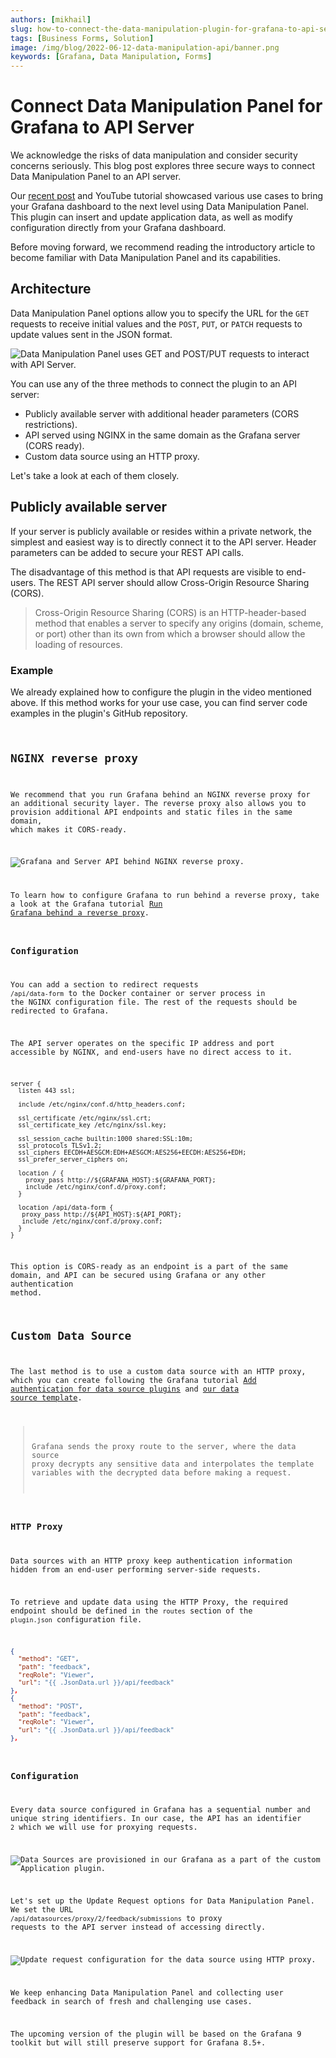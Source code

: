 ```yaml
---
authors: [mikhail]
slug: how-to-connect-the-data-manipulation-plugin-for-grafana-to-api-server-1abe5f60c904/
tags: [Business Forms, Solution]
image: /img/blog/2022-06-12-data-manipulation-api/banner.png
keywords: [Grafana, Data Manipulation, Forms]
---
```



# Connect Data Manipulation Panel for Grafana to API Server

We acknowledge the risks of data manipulation and consider security concerns seriously. This blog post explores three secure ways to connect Data Manipulation Panel to an API server.

Our [recent post](/blog/data-manipulation-panel-plugin-for-grafana-97f9af2c67e0) and YouTube tutorial showcased various use cases to bring your Grafana dashboard to the next level using Data Manipulation Panel. This plugin can insert and update application data, as well as modify configuration directly from your Grafana dashboard.

<Youtube
  id="DXALVG8GijM"
  title="Manual data entry and user input into dashboard."
/>

Before moving forward, we recommend reading the introductory article to become familiar with Data Manipulation Panel and its capabilities.

## Architecture

Data Manipulation Panel options allow you to specify the URL for the `GET` requests to receive initial values and the `POST`, `PUT`, or `PATCH` requests to update values sent in the JSON format.

<Image
  title="Data Manipulation Panel uses GET and POST/PUT requests to interact with API Server."
  src="/img/blog/2022-06-12-data-manipulation-api/form-api.png"
/>

You can use any of the three methods to connect the plugin to an API server:

- Publicly available server with additional header parameters (CORS restrictions).
- API served using NGINX in the same domain as the Grafana server (CORS ready).
- Custom data source using an HTTP proxy.

Let's take a look at each of them closely.

## Publicly available server

If your server is publicly available or resides within a private network, the simplest and easiest way is to directly connect it to the API server. Header parameters can be added to secure your REST API calls.

The disadvantage of this method is that API requests are visible to end-users. The REST API server should allow Cross-Origin Resource Sharing (CORS).

> Cross-Origin Resource Sharing (CORS) is an HTTP-header-based method that enables a server to specify any origins (domain, scheme, or port) other than its own from which a browser should allow the loading of resources.

### Example

We already explained how to configure the plugin in the video mentioned above. If this method works for your use case, you can find server code examples in the plugin's GitHub repository.

<Code
  url="https://github.com/VolkovLabs/business-forms/blob/main/server-json/server.ts"
  language="js"
/>

## NGINX reverse proxy

We recommend that you run Grafana behind an NGINX reverse proxy for an additional security layer. The reverse proxy also allows you to provision additional API endpoints and static files in the same domain, which makes it CORS-ready.

<Image
  title="Grafana and Server API behind NGINX reverse proxy."
  src="/img/blog/2022-06-12-data-manipulation-api/form-nginx-api.png"
/>

To learn how to configure Grafana to run behind a reverse proxy, take a look at the Grafana tutorial [Run Grafana behind a reverse proxy](https://grafana.com/tutorials/run-grafana-behind-a-proxy/).

### Configuration

You can add a section to redirect requests `/api/data-form` to the Docker container or server process in the NGINX configuration file. The rest of the requests should be redirected to Grafana.

The API server operates on the specific IP address and port accessible by NGINX, and end-users have no direct access to it.

```nginx
server {
  listen 443 ssl;

  include /etc/nginx/conf.d/http_headers.conf;

  ssl_certificate /etc/nginx/ssl.crt;
  ssl_certificate_key /etc/nginx/ssl.key;

  ssl_session_cache builtin:1000 shared:SSL:10m;
  ssl_protocols TLSv1.2;
  ssl_ciphers EECDH+AESGCM:EDH+AESGCM:AES256+EECDH:AES256+EDH;
  ssl_prefer_server_ciphers on;

  location / {
    proxy_pass http://${GRAFANA_HOST}:${GRAFANA_PORT};
    include /etc/nginx/conf.d/proxy.conf;
  }

  location /api/data-form {
   proxy_pass http://${API_HOST}:${API_PORT};
   include /etc/nginx/conf.d/proxy.conf;
  }
}
```

This option is CORS-ready as an endpoint is a part of the same domain, and API can be secured using Grafana or any other authentication method.

## Custom Data Source

The last method is to use a custom data source with an HTTP proxy, which you can create following the Grafana tutorial [Add authentication for data source plugins](https://grafana.com/docs/grafana/latest/developers/plugins/add-authentication-for-data-source-plugins/#add-a-dynamic-proxy-route-to-your-plugin) and [our data source template](https://github.com/volkovlabs/volkovlabs-abc-datasource).

> Grafana sends the proxy route to the server, where the data source proxy decrypts any sensitive data and interpolates the template variables with the decrypted data before making a request.

### HTTP Proxy

Data sources with an HTTP proxy keep authentication information hidden from an end-user performing server-side requests.

To retrieve and update data using the HTTP Proxy, the required endpoint should be defined in the `routes` section of the `plugin.json` configuration file.

```json
{
  "method": "GET",
  "path": "feedback",
  "reqRole": "Viewer",
  "url": "{{ .JsonData.url }}/api/feedback"
},
{
  "method": "POST",
  "path": "feedback",
  "reqRole": "Viewer",
  "url": "{{ .JsonData.url }}/api/feedback"
},
```

### Configuration

Every data source configured in Grafana has a sequential number and unique string identifiers. In our case, the API has an identifier `2` which we will use for proxying requests.

<Image
  title="Data Sources are provisioned in our Grafana as a part of the custom Application plugin."
  src="/img/blog/2022-06-12-data-manipulation-api/datasources.png"
/>

Let's set up the Update Request options for Data Manipulation Panel. We set the URL `/api/datasources/proxy/2/feedback/submissions` to proxy requests to the API server instead of accessing directly.

<Image
  title="Update request configuration for the data source using HTTP proxy."
  src="/img/blog/2022-06-12-data-manipulation-api/update.png"
/>

We keep enhancing Data Manipulation Panel and collecting user feedback in search of fresh and challenging use cases.

The upcoming version of the plugin will be based on the Grafana 9 toolkit but will still preserve support for Grafana 8.5+.
